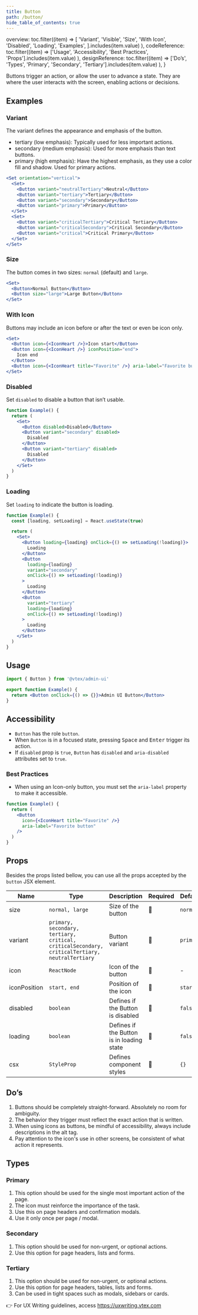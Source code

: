 ```yaml
---
title: Button
path: /button/
hide_table_of_contents: true
---
```



  overview: toc.filter((item) =>
    [
      'Variant',
      'Visible',
      'Size',
      'With Icon',
      'Disabled',
      'Loading',
      'Examples',
    ].includes(item.value)
  ),
  codeReference: toc.filter((item) =>
    ['Usage', 'Accessibility', 'Best Practices', 'Props'].includes(item.value)
  ),
  designReference: toc.filter((item) =>
    ['Do’s', 'Types', 'Primary', 'Secondary', 'Tertiary'].includes(item.value)
  ),
}

<Page toc={tabToc} hasTabs>
<Panel id="overview">

Buttons trigger an action, or allow the user to advance a state. They are where the user interacts with the screen, enabling actions or decisions.

## Examples

### Variant

The variant defines the appearance and emphasis of the button.

- tertiary (low emphasis): Typically used for less important actions.
- secondary (medium emphasis): Used for more emphasis than text buttons.
- primary (high emphasis): Have the highest emphasis, as they use a color fill and shadow. Used for primary actions.

```jsx live
<Set orientation="vertical">
  <Set>
    <Button variant="neutralTertiary">Neutral</Button>
    <Button variant="tertiary">Tertiary</Button>
    <Button variant="secondary">Secondary</Button>
    <Button variant="primary">Primary</Button>
  </Set>
  <Set>
    <Button variant="criticalTertiary">Critical Tertiary</Button>
    <Button variant="criticalSecondary">Critical Secondary</Button>
    <Button variant="critical">Critical Primary</Button>
  </Set>
</Set>
```

### Size

The button comes in two sizes: `normal` (default) and `large`.

```jsx live
<Set>
  <Button>Normal Button</Button>
  <Button size="large">Large Button</Button>
</Set>
```

### With Icon

Buttons may include an icon before or after the text or even be icon only.

```jsx live
<Set>
  <Button icon={<IconHeart />}>Icon start</Button>
  <Button icon={<IconHeart />} iconPosition="end">
    Icon end
  </Button>
  <Button icon={<IconHeart title="Favorite" />} aria-label="Favorite button" />
</Set>
```

### Disabled

Set `disabled` to disable a button that isn’t usable.

```jsx live
function Example() {
  return (
    <Set>
      <Button disabled>Disabled</Button>
      <Button variant="secondary" disabled>
        Disabled
      </Button>
      <Button variant="tertiary" disabled>
        Disabled
      </Button>
    </Set>
  )
}
```

### Loading

Set `loading` to indicate the button is loading.

```jsx live
function Example() {
  const [loading, setLoading] = React.useState(true)

  return (
    <Set>
      <Button loading={loading} onClick={() => setLoading(!loading)}>
        Loading
      </Button>
      <Button
        loading={loading}
        variant="secondary"
        onClick={() => setLoading(!loading)}
      >
        Loading
      </Button>
      <Button
        variant="tertiary"
        loading={loading}
        onClick={() => setLoading(!loading)}
      >
        Loading
      </Button>
    </Set>
  )
}
```

</Panel>
<Panel id="codeReference">

## Usage

```jsx isStatic
import { Button } from '@vtex/admin-ui'

export function Example() {
  return <Button onClick={() => {}}>Admin UI Button</Button>
}
```

## Accessibility

- `Button` has the role `button`.
- When `Button` is in a focused state, pressing <kbd>Space</kbd> and <kbd>Enter</kbd> trigger its action.
- If `disabled` prop is `true`, `Button` has `disabled` and `aria-disabled` attributes set to `true`.

### Best Practices

- When using an Icon-only button, you must set the `aria-label` property to make it accessible.

```jsx isStatic
function Example() {
  return (
    <Button
      icon={<IconHeart title="Favorite" />}
      aria-label="Favorite button"
    />
  )
}
```

## Props

Besides the props listed bellow, you can use all the props accepted by the `button` JSX element.

| Name         | Type                                                                                           | Description                               | Required | Default   |
| ------------ | ---------------------------------------------------------------------------------------------- | ----------------------------------------- | -------- | --------- |
| size         | `normal, large`                                                                                | Size of the button                        | 🚫       | `normal`  |
| variant      | `primary, secondary, tertiary, critical, criticalSecondary, criticalTertiary, neutralTertiary` | Button variant                            | 🚫       | `primary` |
| icon         | `ReactNode`                                                                                    | Icon of the button                        | 🚫       | -         |
| iconPosition | `start, end`                                                                                   | Position of the icon                      | 🚫       | `start`   |
| disabled     | `boolean`                                                                                      | Defines if the Button is disabled         | 🚫       | `false`   |
| loading      | `boolean`                                                                                      | Defines if the Button is in loading state | 🚫       | `false`   |
| csx          | `StyleProp`                                                                                    | Defines component styles                  | 🚫       | `{}`      |

</Panel>
<Panel id="designReference">

## Do’s

1. Buttons should be completely straight-forward. Absolutely no room for ambiguity.
2. The behavior they trigger must reflect the exact action that is written.
3. When using icons as buttons, be mindful of accessibility, always include descriptions in the alt tag.
4. Pay attention to the icon's use in other screens, be consistent of what action it represents.

## Types

### Primary

1. This option should be used for the single most important action of the page.
2. The icon must reinforce the importance of the task.
3. Use this on page headers and confirmation modals.
4. Use it only once per page / modal.

### Secondary

1. This option should be used for non-urgent, or optional actions.
2. Use this option for page headers, lists and forms.

### Tertiary

1. This option should be used for non-urgent, or optional actions.
2. Use this option for page headers, tables, lists and forms.
3. Can be used in tight spaces such as modals, sidebars or cards.

👉 For UX Writing guidelines, access https://uxwriting.vtex.com

</Panel>
</Page>
